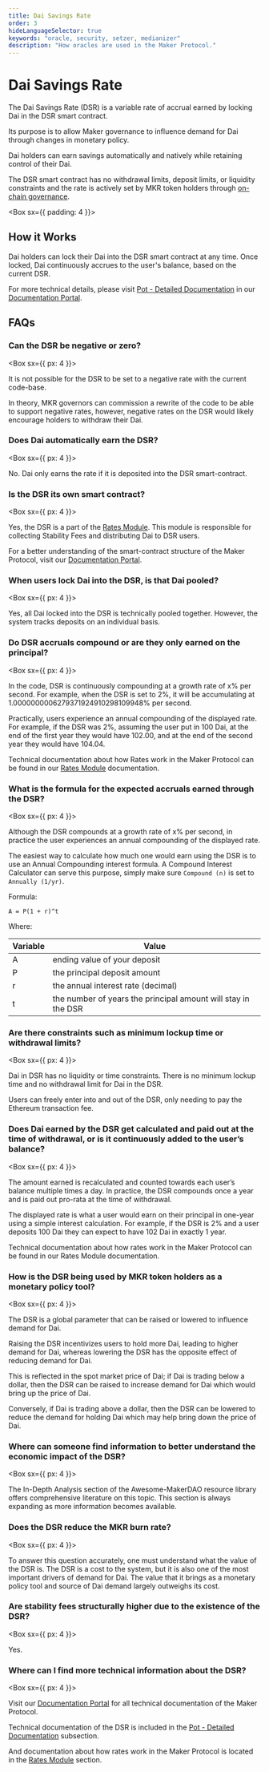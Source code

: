 ```yaml
---
title: Dai Savings Rate
order: 3
hideLanguageSelector: true
keywords: "oracle, security, setzer, medianizer"
description: "How oracles are used in the Maker Protocol."
---
```


# Dai Savings Rate

The Dai Savings Rate (DSR) is a variable rate of accrual earned by locking Dai in the DSR smart contract.

Its purpose is to allow Maker governance to influence demand for Dai through changes in monetary policy.

Dai holders can earn savings automatically and natively while retaining control of their Dai.

The DSR smart contract has no withdrawal limits, deposit limits, or liquidity constraints and the rate is actively set by MKR token holders through [on-chain governance](/learn/governance/).

<Box sx={{ padding: 4 }}>


## How it Works

Dai holders can lock their Dai into the DSR smart contract at any time. Once locked, Dai continuously accrues to the user's balance, based on the current DSR.

For more technical details, please visit [Pot - Detailed Documentation](https://docs.makerdao.com/smart-contract-modules/rates-module/pot-detailed-documentation) in our [Documentation Portal](https://docs.makerdao.com/).

</Box>


## FAQs

### Can the DSR be negative or zero?

<Box sx={{ px: 4 }}>


It is not possible for the DSR to be set to a negative rate with the current code-base.

In theory, MKR governors can commission a rewrite of the code to be able to support negative rates, however, negative rates on the DSR would likely encourage holders to withdraw their Dai.

</Box>


### Does Dai automatically earn the DSR?

<Box sx={{ px: 4 }}>


No. Dai only earns the rate if it is deposited into the DSR smart-contract.

</Box>


### Is the DSR its own smart contract?

<Box sx={{ px: 4 }}>


Yes, the DSR is a part of the [Rates Module](https://docs.makerdao.com/smart-contract-modules/rates-module). This module is responsible for collecting Stability Fees and distributing Dai to DSR users.

For a better understanding of the smart-contract structure of the Maker Protocol, visit our [Documentation Portal](https://docs.makerdao.com/).

</Box>


### When users lock Dai into the DSR, is that Dai pooled?

<Box sx={{ px: 4 }}>


Yes, all Dai locked into the DSR is technically pooled together. However, the system tracks deposits on an individual basis.

</Box>


### Do DSR accruals compound or are they only earned on the principal?

<Box sx={{ px: 4 }}>


In the code, DSR is continuously compounding at a growth rate of x% per second. For example, when the DSR is set to 2%, it will be accumulating at 1.0000000006279371924910298109948‬% per second.

Practically, users experience an annual compounding of the displayed rate. For example, if the DSR was 2%, assuming the user put in 100 Dai, at the end of the first year they would have 102.00, and at the end of the second year they would have 104.04.

Technical documentation about how Rates work in the Maker Protocol can be found in our [Rates Module](https://docs.makerdao.com/smart-contract-modules/rates-module) documentation.

</Box>


### What is the formula for the expected accruals earned through the DSR?

<Box sx={{ px: 4 }}>


Although the DSR compounds at a growth rate of x% per second, in practice the user experiences an annual compounding of the displayed rate.

The easiest way to calculate how much one would earn using the DSR is to use an Annual Compounding interest formula. A Compound Interest Calculator can serve this purpose, simply make sure `Compound (n)` is set to `Annually (1/yr)`.

Formula:

`A = P(1 + r)^t`

Where:

| Variable | Value                                                         |
| -------- | ------------------------------------------------------------- |
| A        | ending value of your deposit                                  |
| P        | the principal deposit amount                                  |
| r        | the annual interest rate \(decimal\)                          |
| t        | the number of years the principal amount will stay in the DSR |

</Box>


### Are there constraints such as minimum lockup time or withdrawal limits?

<Box sx={{ px: 4 }}>


Dai in DSR has no liquidity or time constraints. There is no minimum lockup time and no withdrawal limit for Dai in the DSR.

Users can freely enter into and out of the DSR, only needing to pay the Ethereum transaction fee.

</Box>


### Does Dai earned by the DSR get calculated and paid out at the time of withdrawal, or is it continuously added to the user’s balance?

<Box sx={{ px: 4 }}>


The amount earned is recalculated and counted towards each user’s balance multiple times a day. In practice, the DSR compounds once a year and is paid out pro-rata at the time of withdrawal.

The displayed rate is what a user would earn on their principal in one-year using a simple interest calculation. For example, if the DSR is 2% and a user deposits 100 Dai they can expect to have 102 Dai in exactly 1 year.

Technical documentation about how rates work in the Maker Protocol can be found in our Rates Module documentation.

</Box>


### How is the DSR being used by MKR token holders as a monetary policy tool?

<Box sx={{ px: 4 }}>


The DSR is a global parameter that can be raised or lowered to influence demand for Dai.

Raising the DSR incentivizes users to hold more Dai, leading to higher demand for Dai, whereas lowering the DSR has the opposite effect of reducing demand for Dai.

This is reflected in the spot market price of Dai; if Dai is trading below a dollar, then the DSR can be raised to increase demand for Dai which would bring up the price of Dai.

Conversely, if Dai is trading above a dollar, then the DSR can be lowered to reduce the demand for holding Dai which may help bring down the price of Dai.

</Box>


### Where can someone find information to better understand the economic impact of the DSR?

<Box sx={{ px: 4 }}>


The In-Depth Analysis section of the Awesome-MakerDAO resource library offers comprehensive literature on this topic. This section is always expanding as more information becomes available.

</Box>


### Does the DSR reduce the MKR burn rate?

<Box sx={{ px: 4 }}>


To answer this question accurately, one must understand what the value of the DSR is. The DSR is a cost to the system, but it is also one of the most important drivers of demand for Dai. The value that it brings as a monetary policy tool and source of Dai demand largely outweighs its cost.

</Box>


### Are stability fees structurally higher due to the existence of the DSR?

<Box sx={{ px: 4 }}>


Yes.

</Box>


### Where can I find more technical information about the DSR?

<Box sx={{ px: 4 }}>


Visit our [Documentation Portal](https://docs.makerdao.com/) for all technical documentation of the Maker Protocol.

Technical documentation of the DSR is included in the [Pot - Detailed Documentation](https://docs.makerdao.com/smart-contract-modules/rates-module/pot-detailed-documentation) subsection.

And documentation about how rates work in the Maker Protocol is located in the [Rates Module](https://docs.makerdao.com/smart-contract-modules/rates-module) section.

</Box>

